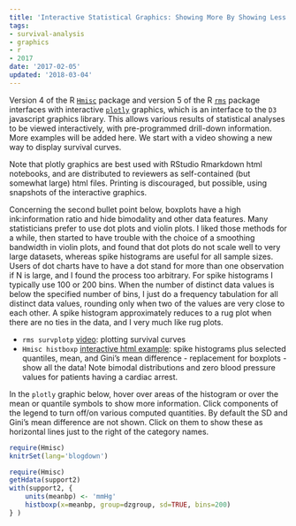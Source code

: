 ```yaml
---
title: 'Interactive Statistical Graphics: Showing More By Showing Less'
tags:
- survival-analysis
- graphics
- r
- 2017
date: '2017-02-05'
updated: '2018-03-04'
---
```

Version 4 of the R [`Hmisc`](http://biostat.mc.vanderbilt.edu/Hmisc) package and version
5 of the R [`rms`](http://biostat.mc.vanderbilt.edu/Rrms) package
interfaces with interactive [`plotly`](https://plot.ly/r/) graphics, which
is an interface to the `D3` javascript graphics library.  This allows
various results of statistical analyses to be viewed interactively, with
pre-programmed drill-down information.  More examples will be added
here.  We start with a video showing a new way to display survival
curves.

Note that plotly graphics are best used with RStudio Rmarkdown html
notebooks, and are distributed to reviewers as self-contained (but
somewhat large) html files. Printing is discouraged, but possible, using
snapshots of the interactive graphics.

Concerning the second bullet point below, boxplots have a high
ink:information ratio and hide bimodality and other data features.  Many
statisticians prefer to use dot plots and violin plots.  I liked those
methods for a while, then started to have trouble with the choice of a
smoothing bandwidth in violin plots, and found that dot plots do not
scale well to very large datasets, whereas spike histograms are useful
for all sample sizes.  Users of dot charts have to have a dot stand for
more than one observation if N is large, and I found the process too
arbitrary.  For spike histograms I typically use 100 or 200 bins.  When
the number of distinct data values is below the specified number of
bins, I just do a frequency tabulation for all distinct data values,
rounding only when two of the values are very close to each other.  A
spike histogram approximately reduces to a rug plot when there are no
ties in the data, and I very much like rug plots.

-   `rms survplotp` [video](https://youtu.be/EoIB_Obddrk): plotting
    survival curves
-   `Hmisc histboxp` [interactive html
    example](http://biostatdata.app.vumc.org/fh/R/Hmisc/examples.html#better_demonstration_of_boxplot_replacement):
    spike histograms plus selected quantiles, mean, and Gini's mean
    difference - replacement for boxplots - show all the data!  Note
    bimodal distributions and zero blood pressure values for patients
    having a cardiac arrest.

In the `plotly` graphic below, hover over areas of the histogram or over the mean or quantile symbols to show more information.  Click components of the legend to turn off/on various computed quantities.  By default the SD and Gini's mean difference are not shown.  Click on them to show these as horizontal lines just to the right of the category names.
```r
require(Hmisc)
knitrSet(lang='blogdown')
```
```r
require(Hmisc)
getHdata(support2)
with(support2, {
    units(meanbp) <- 'mmHg'
    histboxp(x=meanbp, group=dzgroup, sd=TRUE, bins=200)
} )
```
